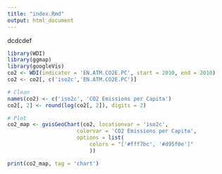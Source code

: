 ```yaml
---
title: "index.Rmd"
output: html_document
---
```


dcdcdef

```r
library(WDI)
library(ggmap)
library(googleVis)
co2 <- WDI(indicator = 'EN.ATM.CO2E.PC', start = 2010, end = 2010)
co2 <- co2[, c('iso2c','EN.ATM.CO2E.PC')]

# Clean
names(co2) <- c('iso2c', 'CO2 Emissions per Capita')
co2[, 2] <- round(log(co2[, 2]), digits = 2)

# Plot
co2_map <- gvisGeoChart(co2, locationvar = 'iso2c',
                      colorvar = 'CO2 Emissions per Capita',
                      options = list(
                          colors = "['#fff7bc', '#d95f0e']"
                          ))

print(co2_map, tag = 'chart')
```

                          